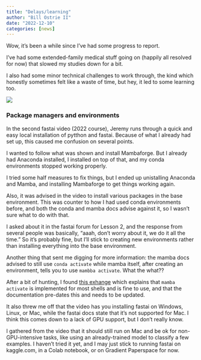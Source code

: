 ```yaml
---
title: "Delays/learning"
author: "Bill Ostrie II"
date: "2022-12-10"
categories: [news]
---
```




Wow, it’s been a while since I’ve had some progress to report.

I’ve had some extended-family medical stuff going on (happily all resolved for now) that slowed my studies down for a bit.

I also had some minor technical challenges to work through, the kind which honestly sometimes felt like a waste of time, but hey, it led to some learning too.

![](broken_glass.jpg)

### Package managers and environments

In the second fastai video (2022 course), Jeremy runs through a quick and easy local installation of pytthon and fastai. Because of what I already had set up, this caused me confusion on several points.

I wanted to follow what was shown and install Mambaforge. But I already had Anaconda installed, I installed on top of that, and my conda environments stopped working properly. 

I tried some half measures to fix things, but I ended up unistalling Anaconda and Mamba, and installing Mambaforge to get things working again.

Also, it was advised in the video to install various packages in the base environment. This was counter to how I had used conda environments before, and both the conda and mamba docs advise against it, so I wasn't sure what to do with that. 

I asked about it in the fastai forum for Lesson 2, and the response from several people was basically, "aaah, don't worry about it, we do it all the time." So it's probably fine, but I'll stick to creating new environments rather than installing everything into the base environment.

Another thing that sent me digging for more information: the mamba docs advised to still use `conda activate` while mamba itself, after creating an environment, tells you to use `mambba activate`. What the what?? 

After a bit of hunting, I found [this exhange](https://codesti.com/issue/mamba-org/mamba/1994) which explains that `mamba activate` is implemented for most shells and is fine to use, and that the documentation pre-dates this and needs to be updated.

It also threw me off that the video has you installing fastai on Windows, Linux, or Mac, while the fastai docs state that it's not supported for Mac. I think this comes down to a lack of GPU support, but I don't really know. 

I gathered from the video that it should still run on Mac and be ok for non-GPU-intensive tasks, like using an already-trained model to classify a few examples. I haven't tried it yet, and I may just stick to running fastai on kaggle.com, in a Colab notebook, or on Gradient Paperspace for now.



